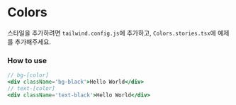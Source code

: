 

<Meta title='Foundations/Colors' />

# Colors

스타일을 추가하려면 `tailwind.config.js`에 추가하고, `Colors.stories.tsx`에 예제를 추가해주세요.

### How to use

```jsx
// bg-[color]
<div className='bg-black'>Hello World</div>
// text-[color]
<div className='text-black'>Hello World</div>
```

<Canvas of={Colors.All} />
